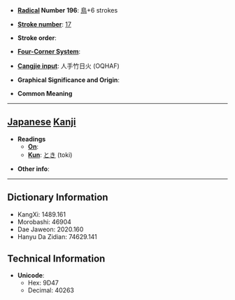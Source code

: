 * '''[[Wiktionary:Chinese radical index| Radical]] Number 196''': [[Wiktionary:Chinese radical index 鳥|鳥]]+6 strokes

* '''[[Wiktionary:Chinese total strokes index|Stroke number]]''': [[Wiktionary:Chinese total strokes index 17|17]]

* '''Stroke order''': 

* '''[[Wiktionary:Chinese four corner index|Four-Corner System]]''': 

* '''[[Wiktionary:Chinese Cangjie index|Cangjie input]]''': 人手竹日火 (OQHAF)

* '''Graphical Significance and Origin''': 

* '''Common Meaning'''

----

== [[Japanese]] [[Kanji]] ==

* '''Readings'''
** '''[[On]]''': 
** '''[[Kun]]''': [[とき]] (toki)

* '''Other info''':  

----

== Dictionary Information ==

* KangXi: 1489.161
* Morobashi: 46904
* Dae Jaweon: 2020.160
* Hanyu Da Zidian: 74629.141

== Technical Information ==

* '''Unicode''':
** Hex: 9D47
** Decimal: 40263